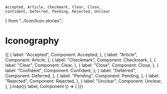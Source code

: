 	Accepted, Article, Checkmark, Clear, Close,
	Confident, Deferred, Pending, Rejected, Unclear
} from "../Icon/Icon.stories";

<Meta title="Design/Iconography" />

# Iconography

<IconGallery>
  {[
    {
      label: "Accepted",
      Component: Accepted,
    },
    {
      label: "Article",
      Component: Article,
    },
    {
      label: "Checkmark",
      Component: Checkmark,
    },
    {
      label: "Clear",
      Component: Clear,
    },
    {
      label: "Close",
      Component: Close,
    },
    {
      label: "Confident",
      Component: Confident,
    },
    {
      label: "Deferred",
      Component: Deferred,
    },
    {
      label: "Pending",
      Component: Pending,
    },
    {
      label: "Rejected",
      Component: Rejected,
    },
    {
      label: "Unclear",
      Component: Unclear,
    },
  ].map(({ label, Component }) => (
    <IconItem name={label}>
      <Component {...Component.args} />
    </IconItem>
  ))}
</IconGallery>
